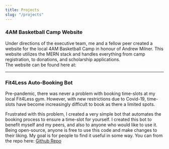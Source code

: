 ```yaml
---
title: Projects
slug: "/projects"
---
```


### 4AM Basketball Camp Website

Under directions of the executive team, me and a fellow peer created a website for the local 4AM Basketball Camp in honour of Andrew Milner.
This website utilizes the MERN stack and handles everything from camp registration, to donations, and scholarship applications.  
The website can be found here at:

---

### Fit4Less Auto-Booking Bot

Pre-pandemic, there was never a problem with booking time-slots at my local Fit4Less gym.
However, with new restrictions due to Covid-19, time-slots have become increasingly difficult to book as there a limited spots.

Frustrated with this problem, I created a very simple bot that automates the booking process to ensure a time-slot for yourself.
I created this bot to benefit myself and my peers, and also to anyone who would like to use it.
Being open-source, anyone is free to use this code and make changes to their liking.
My goal is for people to find it useful in some way. You can from the repo here: [Github Repo](https://github.com/ryan-hong/Fit4Less-Bot)
